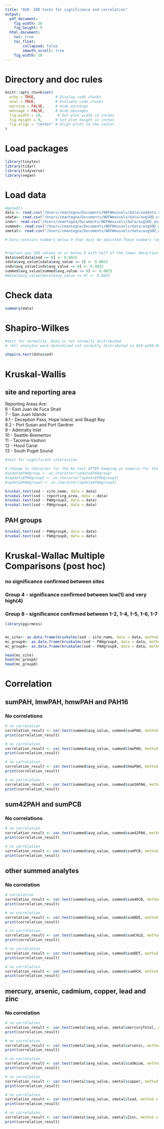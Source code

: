 ```yaml
---
title: "020- SOD tests for significance and correlation"
output:
  pdf_document: 
    fig_width: 20
    fig_height: 9
  html_document: 
    toc: true
    toc_float:
        collapsed: false
        smooth_scroll: true
    fig_width: 20
---
```


# Directory and doc rules

```r

knitr::opts_chunk$set(
  echo = TRUE,         # Display code chunks
  eval = TRUE,         # Evaluate code chunks
  warning = FALSE,     # Hide warnings
  message = FALSE,     # Hide messages
  fig.width = 20,       # Set plot width in inches
  fig.height = 9,      # Set plot height in inches
  fig.align = "center" # Align plots to the center
)

```

# Load packages

```r
library(tinytex)
library(tidyr)
library(tidyverse)
library(vegan)

```

# Load data

```r

#getwd()
data <- read.csv("/Users/cmantegna/Documents/WDFWmussels/data/soddata.csv")
sdata<- read.csv("/Users/cmantegna/Documents/WDFWmussels/data/avgSOD.csv")
indv<- read.csv("/Users/cmantegna/Documents/WDFWmussels/data/avgSOD_analytes.csv")
summed<- read.csv("/Users/cmantegna/Documents/WDFWmussels/data/avgSOD_analytes2.csv")
smetal<- read.csv("/Users/cmantegna/Documents/WDFWmussels/data/avgSOD_metals.csv")

```

```r

# Data contains numbers below 0 that must be adjusted.These numbers represent samples whose values were below the limit of quantification using the SOD kit. There was some activity in the raw sample, but it is too far below the limit of the standard curve to be accurately quantified.


#replace any SOD values at or below 0 with half of the lower detection limit of .005 (.005*.5). Lower detection limit determined by assay protocol by the manufacturer, Cayman.
data$sod[data$sod <= 0] <- 0.0025
sdata$avg_value[sdata$avg_value <= 0] <- 0.0025
indv$avg_value[indv$avg_value <= 0] <- 0.0025
summed$avg_value[summed$avg_value <= 0] <- 0.0025
#metal$avg_value[metal$avg_value <= 0] <- 0.0025

```
# Check data

```r
summary(data)
```

# Shapiro-Wilkes 
```r

#test for normality. Data is not normally distributed.
# *All analytes were determined not normally distributed in 010-p450.Rmd* 

shapiro.test(data$sod)

```

# Kruskal-Wallis
## site and reporting area
Reporting Areas Are:\
6 - East Juan de Fuca Strait\
7 - San Juan Islands\
8.1 - Deception Pass, Hope Island, and Skagit Bay\
8.2 - Port Susan and Port Gardner\
9 - Admiralty Inlet\
10 - Seattle-Bremerton\
11 - Tacoma-Vashon\
12 - Hood Canal\
13 - South Puget Sound

```r

#test for significant interaction

# Change to character for the kw test AFTER keeping as numeric for the correlation tests - if necessary
#spdata$PAHgroup <- as.character(spdata$PAHgroup)
#sapdata$PAHgroup2 <- as.character(spdata$PAHgroup2)
#spdata$PAHgroup3 <- as.character(spdata$PAHgroup3)

kruskal.test(sod ~ site_name, data = data)
kruskal.test(sod ~ reporting_area, data = data)
kruskal.test(sod ~ PAHgroup3, data = data)
kruskal.test(sod ~ PAHgroup4, data = data)

```

## PAH groups
```r

kruskal.test(sod ~ PAHgroup6, data = data)
kruskal.test(sod ~ PAHgroup8, data = data)

```

# Kruskal-Wallac Multiple Comparisons (post hoc)

### no significance confirmed between sites
### Group 4 - significance confirmed between low(1) and very high(4)
### Group 8 - significance confirmed between 1-2, 1-4, 1-5, 1-6, 1-7

```r
library(pgirmess)


mc_site<- as.data.frame(kruskalmc(sod ~ site_name, data = data, method = "bonferroni"))
mc_group4<- as.data.frame(kruskalmc(sod ~ PAHgroup4, data = data, method = "bonferroni")) 
mc_group8<- as.data.frame(kruskalmc(sod ~ PAHgroup8, data = data, method = "bonferroni")) 

head(mc_site)
head(mc_group4)
head(mc_group8)

```

# Correlation
## sumPAH, lmwPAH, hmwPAH and PAH16
### No correlations

```r

# no correlation
correlation_result <- cor.test(summed$avg_value, summed$sumPAH, method = "pearson")
print(correlation_result)

# no correlation
correlation_result <- cor.test(summed$avg_value, summed$lmwPAH, method = "pearson")
print(correlation_result)

# no correlation
correlation_result <- cor.test(summed$avg_value, summed$hmwPAH, method = "pearson")
print(correlation_result)

# no correlation
correlation_result <- cor.test(summed$avg_value, summed$sum16PAH, method = "pearson")
print(correlation_result)

```

## sum42PAH and sumPCB
### No correlations
```r

# no correlation
correlation_result <- cor.test(summed$avg_value, summed$sum42PAH, method = "pearson")
print(correlation_result)

# no correlation
correlation_result <- cor.test(summed$avg_value, summed$sumPCB, method = "pearson")
print(correlation_result)

```

## other summed analytes
### No correlation
```r

# correlation
correlation_result <- cor.test(summed$avg_value, summed$sum40CB, method = "pearson")
print(correlation_result)

# no correlation
correlation_result <- cor.test(summed$avg_value, summed$sumBDE, method = "pearson")
print(correlation_result)

# no correlation
correlation_result <- cor.test(summed$avg_value, summed$sumCHLD, method = "pearson")
print(correlation_result)

# no correlation
correlation_result <- cor.test(summed$avg_value, summed$sumDDT, method = "pearson")
print(correlation_result)

# no correlation
correlation_result <- cor.test(summed$avg_value, summed$sumHCH, method = "pearson")
print(correlation_result)
```

## mercury, arsenic, cadmium, copper, lead and zinc
### No correlation
```r

# no correlation
correlation_result <- cor.test(smetal$avg_value, smetal$mercuryTotal, method = "pearson")
print(correlation_result)

# no correlation
correlation_result <- cor.test(smetal$avg_value, smetal$arsenic, method = "pearson")
print(correlation_result)

# no correlation
correlation_result <- cor.test(smetal$avg_value, smetal$cadmium, method = "pearson")
print(correlation_result)

# no correlation
correlation_result <- cor.test(smetal$avg_value, smetal$copper, method = "pearson")
print(correlation_result)

# no correlation
correlation_result <- cor.test(smetal$avg_value, smetal$lead, method = "pearson")
print(correlation_result)

# no correlation
correlation_result <- cor.test(smetal$avg_value, smetal$Zinc, method = "pearson")
print(correlation_result)

```

